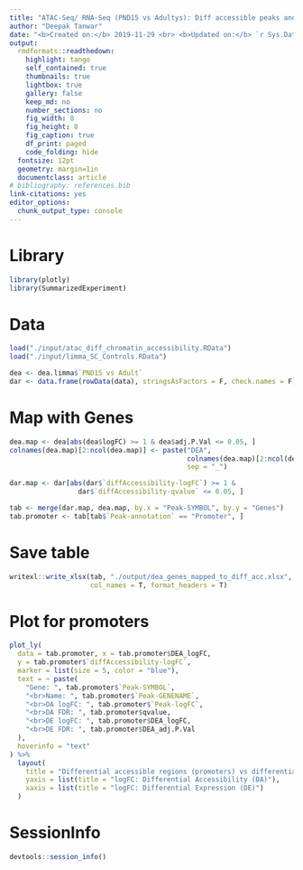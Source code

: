 ```yaml
---
title: "ATAC-Seq/ RNA-Seq (PND15 vs Adultys): Diff accessible peaks and diff exp genes"
author: "Deepak Tanwar"
date: "<b>Created on:</b> 2019-11-29 <br> <b>Updated on:</b> `r Sys.Date()`"
output:
  rmdformats::readthedown:
    highlight: tango
    self_contained: true
    thumbnails: true
    lightbox: true
    gallery: false
    keep_md: no
    number_sections: no
    fig_width: 8
    fig_height: 8
    fig_caption: true
    df_print: paged
    code_folding: hide
  fontsize: 12pt
  geometry: margin=1in
  documentclass: article
# bibliography: references.bib
link-citations: yes
editor_options: 
  chunk_output_type: console
---
```


# Library
```r
library(plotly)
library(SummarizedExperiment)
```


# Data
```r
load("./input/atac_diff_chromatin_accessibility.RData")
load("./input/limma_SC_Controls.RData")

dea <- dea.limma$`PND15 vs Adult`
dar <- data.frame(rowData(data), stringsAsFactors = F, check.names = F)
```


# Map with Genes
```r
dea.map <- dea[abs(dea$logFC) >= 1 & dea$adj.P.Val <= 0.05, ]
colnames(dea.map)[2:ncol(dea.map)] <- paste("DEA", 
                                            colnames(dea.map)[2:ncol(dea.map)], 
                                            sep = "_")

dar.map <- dar[abs(dar$`diffAccessibility-logFC`) >= 1 &
                 dar$`diffAccessibility-qvalue` <= 0.05, ]

tab <- merge(dar.map, dea.map, by.x = "Peak-SYMBOL", by.y = "Genes")
tab.promoter <- tab[tab$`Peak-annotation` == "Promoter", ]
```

# Save table
```r
writexl::write_xlsx(tab, "./output/dea_genes_mapped_to_diff_acc.xlsx", 
                    col_names = T, format_headers = T)
```

# Plot for promoters
```r
plot_ly(
  data = tab.promoter, x = tab.promoter$DEA_logFC, 
  y = tab.promoter$`diffAccessibility-logFC`,
  marker = list(size = 5, color = "blue"),
  text = ~ paste(
    "Gene: ", tab.promoter$`Peak-SYMBOL`,
    "<br>Name: ", tab.promoter$`Peak-GENENAME`,
    "<br>DA logFC: ", tab.promoter$`Peak-logFC`,
    "<br>DA FDR: ", tab.promoter$qvalue,
    "<br>DE logFC: ", tab.promoter$DEA_logFC,
    "<br>DE FDR: ", tab.promoter$DEA_adj.P.Val
  ),
  hoverinfo = "text"
) %>%
  layout(
    title = "Differential accessible regions (promoters) vs differentially expressed genes",
    yaxis = list(title = "logFC: Differential Accessibility (DA)"),
    xaxis = list(title = "logFC: Differential Expression (DE)")
  )
```


# SessionInfo
```r
devtools::session_info()
```